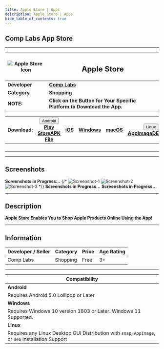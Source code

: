 ```yaml
---
title: Apple Store | Apps
description: Apple Store | Apps
hide_table_of_contents: true
---
```



## Comp Labs App Store

---

| ![Apple Store Icon](/img/apps/applestore.webp) | <h2>Apple Store</h2> |
|---|---|
| **Developer** | [**Comp Labs**](https://complabs.in/apps) |
| **Category** | **Shopping** |
| **NOTE:** | **Click on the Button for Your Specific Platform to Download the App.** |


| **Download:** 	| <div class="dropdown "><button class=" button button--info"><i class="fa-brands fa-android"></i> Android <i class="fa-solid fa-caret-down"></i></button><div class=" dropdown-content"><a class="" href="#">Play Store</a><a class="" href="#">APK File</a></div></div> 	| <a href="#" target="_blank" rel="noopener noreferrer" class="button button--info "><i class="fa-brands fa-app-store-ios"></i> iOS</a> 	| <a href="#" target="_blank" rel="noopener noreferrer" class="button button--info"><i class="fa-brands fa-microsoft"></i> Windows</a> 	| <a href="#" target="_blank" rel="noopener noreferrer" class="button button--info"><i class="fa-brands fa-apple"></i> macOS</a> 	|  <div class="dropdown"><button class="button button--info"><i class="fa-brands fa-linux"></i> Linux <i class="fa-solid fa-caret-down"></i></button><div class="dropdown-content"><a href="#">AppImage</a><a href="#">DEB</a><a href="#">Snap</a></div></div>  |
|:---:	|:---:	|:---:	|:---:	|:---:	|:---:	|
|  |  |  |  |  |  |
|  |  |  |  |  |  |
|  |  |  |  |  |  |
|  |  |  |  |  |  |

---

## Screenshots

<Tabs className="unique-tabs">
  <TabItem value="Android">
    <b>Screenshots in Progress...</b>
    {/* <img src="/img/apps/comp-labs-meet/win-snap-1.jpg" alt="Screenshot-1"></img>
    <img src="/img/apps/comp-labs-meet/win-snap-2.jpg" alt="Screenshot-2"></img>
    <img src="/img/apps/comp-labs-meet/win-snap-3.jpg" alt="Screenshot-3"></img> */}
  </TabItem>
  <TabItem value="Windows">
    <b>Screenshots in Progress...</b>
  </TabItem>
  <TabItem value="Linux">
    <b>Screenshots in Progress...</b>
  </TabItem>
</Tabs>

---

## Description

**Apple Store Enables You to Shop Apple Products Online Using the App!**

---

## Information

| Developer / Seller | Category | Price | Age Rating |
| --- | --- | --- | --- |
| Comp Labs | Shopping | Free | 3+ |

---

| **Compatibility** |
| --- |
| **Android** |
| Requires Android 5.0 Lollipop or Later |
| **Windows** |
| Requires Windows 10 version 1803 or Later. Windows 11 Supported. |
| **Linux** |
| Requires any Linux Desktop GUI Distribution with `snap`, `AppImage`, or `deb` Installation Support |
